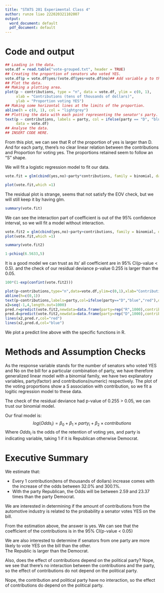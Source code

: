 ---
title: "STATS 201 Experimental Class 4"
author: runze liao 222020321102007
output:
  word_document: default
  pdf_document: default
---

# Code and output

```{r}
## Loading in the data.
vote.df = read.table("vote-grouped.txt", header = TRUE)
## Creating the proportion of senators who voted YES.
vote.df$p = vote.df$yes/(vote.df$yes+vote.df$no)## Add variable p to the dataframe here.
## Plot the data.
## Making a plotting area.
plot(p ~ contributions, type = "n", data = vote.df, ylim = c(0, 1),
     xlab = "Contributions (tens of thousands of dollars)",
     ylab = "Proportion voting YES")
## Making some horizontal lines at the limits of the proportion.
abline(h = c(0, 1), col = "lightgrey")
## Plotting the data with each point representing the senator's party.
text(p ~ contributions, labels = party, col = ifelse(party == "D", "blue", "red"), 
     data = vote.df)
## Analyse the data.
## INSERT CODE HERE.
```
From this plot, we can see that R of the proportion of yes is larger than D. And for each party, there's no clear linear relation between the contributions and Proportion for voting yes. The proportions retained seem to follow an “S” shape.

We will fit a logistic regression model to fit our data.
```{r}
vote.fit = glm(cbind(yes,no)~party*contributions, family = binomial, data = vote.df)
```

```{r}
plot(vote.fit,which =1)
```


The residual plot is strange, seems that not satisfy the EOV check, but we will still keep it by having glm.  

```{r}
summary(vote.fit)
```

We can see the interaction part of coefficient is out of the 95% confidence interval, so we will fit a model without interaction.  

```{r}
vote.fit2 = glm(cbind(yes,no)~party+contributions, family = binomial, data = vote.df)
plot(vote.fit,which =1)
```
```{r}
summary(vote.fit2)
```
```{r}
1-pchisq(6.5633,5)
```
It is a good model we can trust as its' all coefficient are in 95% CI(p-value < 0.5). and the check of our residual deviance p-value 0.255 is larger than the 0.05.  

```{r}
100*(1-exp(confint(vote.fit2)))
```
```{r}
plot(p~contributions,type="n",data=vote.df,ylim=c(0,1),xlab="Contributions (tens of thousands of dollars)",ylab="Proportion voting YES")
abline(h=c(0,1))
text(p~contributions,labels=party,col=ifelse(party=="D","blue","red"),data=vote.df)
x2=seq(-1,4,length.out=1000)
pred.r=predict(vote.fit2,newdata=data.frame(party=rep("R",1000),contributions=x2),type="response")
pred.d=predict(vote.fit2,newdata=data.frame(party=rep("D",1000),contributions=x2),type="response")
lines(x2,pred.r,col="red")
lines(x2,pred.d,col="blue")
```
We plot a predict line above with the specific functions in R.  

# Methods and Assumption Checks
As the response variable stands for the number of senators who voted YES and No on the bill for a particular combination of party, we have therefore generalized linear model with a binomial family, we have two explanatory variables, party(factor) and contributions(numeric) respectively. The plot of the voting proportions show a S association with contribution, so we fit a logitic regression model to these data.  

The check of the residual deviance had p-value of 0.255 > 0.05, we can trust our binomial model.

Our final model is:
$$ log(Odds_i) = \beta_0 + \beta_1 \times party_i + \beta_2 \times contributions $$
Where $Odds_i$ is the odds of the retention of voting yes, and party is indicating variable, taking 1 if it is Republican otherwise Democrat.


# Executive Summary
We estimate that:

- Every 1 contribution(tens of thousands of dollars) increase comes with the increase of the odds between 32.0% and 300.1%.  
- With the party Republican, the Odds will be between 2.59 and 23.37 times than the party Democrat.

We are interested in determining if the amount of contributions from the automotive industry is related to the probability a senator votes YES on the bill.  

From the estimation above, the answer is yes.  We can see that the coefficient of the contributions is in the 95% CI(p-value < 0.05)

We are also interested to determine if senators from one party are more likely to vote YES on the bill than the other.  
The Republic is larger than the Democrat.  

Also, does the effect of contributions depend on the political party?
Nope, we see that there's no interaction between the contributions and the party, so the effect of contributions do not depend on the political party.  

Nope, the contribution and political party have no interaction, so the effect of contributions do depend on the political party.

